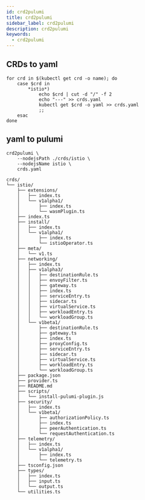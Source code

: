```yaml
---
id: crd2pulumi
title: crd2pulumi
sidebar_label: crd2pulumi
description: crd2pulumi
keywords:
  - crd2pulumi
---
```


## CRDs to yaml

```shell
for crd in $(kubectl get crd -o name); do
    case $crd in
        *istio*)
            echo $crd | cut -d "/" -f 2
            echo "---" >> crds.yaml
            kubectl get $crd -o yaml >> crds.yaml
            ;;
    esac
done
```

## yaml to pulumi

```shell
crd2pulumi \
    --nodejsPath ./crds/istio \
    --nodejsName istio \
    crds.yaml
```

```shell
crds/
└── istio/
    ├── extensions/
    │   ├── index.ts
    │   └── v1alpha1/
    │       ├── index.ts
    │       └── wasmPlugin.ts
    ├── index.ts
    ├── install/
    │   ├── index.ts
    │   └── v1alpha1/
    │       ├── index.ts
    │       └── istioOperator.ts
    ├── meta/
    │   └── v1.ts
    ├── networking/
    │   ├── index.ts
    │   ├── v1alpha3/
    │   │   ├── destinationRule.ts
    │   │   ├── envoyFilter.ts
    │   │   ├── gateway.ts
    │   │   ├── index.ts
    │   │   ├── serviceEntry.ts
    │   │   ├── sidecar.ts
    │   │   ├── virtualService.ts
    │   │   ├── workloadEntry.ts
    │   │   └── workloadGroup.ts
    │   └── v1beta1/
    │       ├── destinationRule.ts
    │       ├── gateway.ts
    │       ├── index.ts
    │       ├── proxyConfig.ts
    │       ├── serviceEntry.ts
    │       ├── sidecar.ts
    │       ├── virtualService.ts
    │       ├── workloadEntry.ts
    │       └── workloadGroup.ts
    ├── package.json
    ├── provider.ts
    ├── README.md
    ├── scripts/
    │   └── install-pulumi-plugin.js
    ├── security/
    │   ├── index.ts
    │   └── v1beta1/
    │       ├── authorizationPolicy.ts
    │       ├── index.ts
    │       ├── peerAuthentication.ts
    │       └── requestAuthentication.ts
    ├── telemetry/
    │   ├── index.ts
    │   └── v1alpha1/
    │       ├── index.ts
    │       └── telemetry.ts
    ├── tsconfig.json
    ├── types/
    │   ├── index.ts
    │   ├── input.ts
    │   └── output.ts
    └── utilities.ts
```
